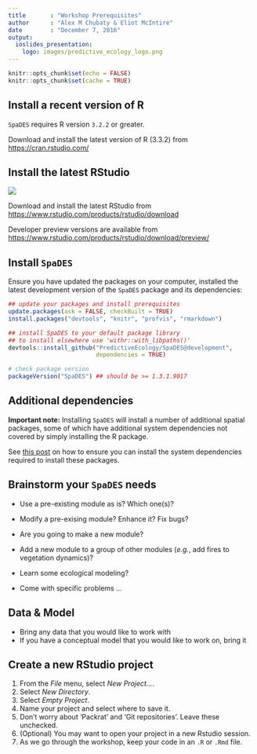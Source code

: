 ```yaml
---
title       : "Workshop Prerequisites"
author      : "Alex M Chubaty & Eliot McIntire"
date        : "December 7, 2016"
output:
  ioslides_presentation:
    logo: images/predictive_ecology_logo.png
---
```


```r
knitr::opts_chunk$set(echo = FALSE)
knitr::opts_chunk$set(cache = TRUE)
```

## Install a recent version of R

`SpaDES` requires R version `3.2.2` or greater.

Download and install the latest version of R (3.3.2) from [https://cran.rstudio.com/](https://cran.rstudio.com/)

## Install the latest RStudio

![](images/RStudio-Logo-Blue-Gray-125.png)

Download and install the latest RStudio from [https://www.rstudio.com/products/rstudio/download](https://www.rstudio.com/products/rstudio/download)

Developer preview versions are available from [https://www.rstudio.com/products/rstudio/download/preview/](https://www.rstudio.com/products/rstudio/download/preview/)

## Install `SpaDES`

Ensure you have updated the packages on your computer, installed the latest development version of the `SpaDES` package and its dependencies:

```r
## update your packages and install prerequisites
update.packages(ask = FALSE, checkBuilt = TRUE)
install.packages("devtools", "knitr", "profvis", "rmarkdown")

## install SpaDES to your default package library
## to install elsewhere use 'withr::with_libpaths()'
devtools::install_github("PredictiveEcology/SpaDES@development",
                         dependencies = TRUE)

# check package version
packageVersion("SpaDES") ## should be >= 1.3.1.9017
```

## Additional dependencies

**Important note:** Installing `SpaDES` will install a number of additional spatial packages, some of which have additional system dependencies not covered by simply installing the R package.

See [this post](http://predictiveecology.org/2015/04/24/installing-R-spatial-packages.html) on how to ensure you can install the system dependencies required to install these packages.

## Brainstorm your `SpaDES` needs

- Use a pre-existing module as is? Which one(s)?

- Modify a pre-exising module? Enhance it? Fix bugs?

- Are you going to make a new module?

- Add a new module to a group of other modules (*e.g.*, add fires to vegetation dynamics)?

- Learn some ecological modeling?

- Come with specific problems ...

## Data & Model

- Bring any data that you would like to work with
- If you have a conceptual model that you would like to work on, bring it

## Create a new RStudio project

1. From the *File* menu, select *New Project...*.
2. Select *New Directory*.
3. Select *Empty Project*.
4. Name your project and select where to save it.
5. Don't worry about 'Packrat' and 'Git repositories'. Leave these unchecked.
6. (Optional) You may want to open your project in a new Rstudio session.
7. As we go through the workshop, keep your code in an `.R` or `.Rmd` file.
